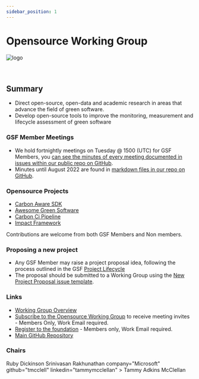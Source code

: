 ```yaml
---
sidebar_position: 1
---
```



# Opensource Working Group

<div class="intro-logo">
  <img src="/img/logo.svg" alt="logo" />
</div>
<br />
<br />

## Summary

- Direct open-source, open-data and academic research in areas that advance the field of green software.
- Develop open-source tools to improve the monitoring, measurement and lifecycle assessment of green software

### GSF Member Meetings

- We hold fortnightly meetings on Tuesday @ 1500 (UTC) for GSF Members, you [can see the minutes of every meeting documented in issues within our public repo on GitHub](https://github.com/Green-Software-Foundation/opensource-wg/issues).
- Minutes until August 2022 are found in [markdown files in our repo on GitHub](https://github.com/Green-Software-Foundation/opensource-wg/tree/main/Agenda_Minutes).

### Opensource Projects

- [Carbon Aware SDK](https://greensoftwarefoundation.atlassian.net/wiki/spaces/~612dd45e45cd76006a84071a/pages/17137665/Opensource+Carbon+Aware+SDK)
- [Awesome Green Software](https://greensoftwarefoundation.atlassian.net/wiki/spaces/~612dd45e45cd76006a84071a/pages/16941060/Opensource+Awesome+Green+Software)
- [Carbon Ci Pipeline](https://greensoftwarefoundation.atlassian.net/wiki/spaces/~612dd45e45cd76006a84071a/pages/84508673/Opensource+Carbon-Ci)
- [Impact Framework](https://greensoftwarefoundation.atlassian.net/wiki/spaces/~612dd45e45cd76006a84071a/pages/17072136/Opensource+Impact+Framework)

Contributions are welcome from both GSF Members and Non members.  

### Proposing a new project

- Any GSF Member may raise a project proposal idea, following the process outlined in the GSF [Project Lifecycle](https://oc.greensoftware.foundation/project-lifecycle.html)
- The proposal should be submitted to a Working Group using the [New Project Proposal issue template](https://github.com/Green-Software-Foundation/oc/issues/new?assignees=tmcclell%2C+Sealjay%2C+seanmcilroy29&labels=project%2C+proposed&projects=&template=new-project-proposal.md&title=%5BProject%5D+Title+Of+Project).


### Links
- [Working Group Overview](https://greensoftwarefoundation.atlassian.net/wiki/spaces/~612dd45e45cd76006a84071a/pages/852049/Open+Source+Working+Group)
- [Subscribe to the Opensource Working Group](https://greensoftware.foundation/subscribe/) to receive meeting invites - Members Only, Work Email required.
- [Register to the foundation](https://greensoftware.foundation/onboarding/register) - Members only, Work Email required.
- [Main GitHub Repository](https://github.com/Green-Software-Foundation/opensource-wg)

### Chairs

<TeamMember>
  <TeamMember
    company="Avanade"
    github="rubydickinson19"
    linkedin="ruby-dickinson"
  >
    Ruby Dickinson
  </TeamMember>
  <TeamMember
    company="Microsoft"
    github="srini1978"
    linkedin="srinivasanrakhunathan"
  >
    Srinivasan Rakhunathan
  </TeamMember>
</TeamMembers>
company="Microsoft"
    github="tmcclell"
    linkedin="tammymcclellan"
  >
    Tammy Adkins McClellan
